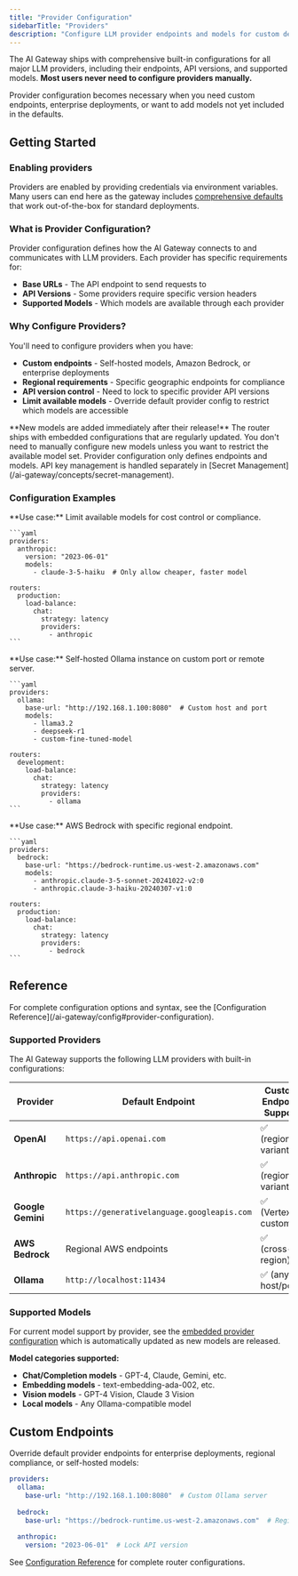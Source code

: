 ```yaml
---
title: "Provider Configuration"
sidebarTitle: "Providers"
description: "Configure LLM provider endpoints and models for custom deployments"
---
```


The AI Gateway ships with comprehensive built-in configurations for all major LLM providers, including their endpoints, API versions, and supported models. **Most users never need to configure providers manually.**

Provider configuration becomes necessary when you need custom endpoints, enterprise deployments, or want to add models not yet included in the defaults.

## Getting Started

### Enabling providers

Providers are enabled by providing credentials via environment variables. Many users can end here
as the gateway includes [comprehensive defaults](https://github.com/Helicone/helicone-router/blob/main/llm-proxy/config/embedded/providers.yaml)
that work out-of-the-box for standard deployments.

### What is Provider Configuration?

Provider configuration defines how the AI Gateway connects to and communicates with LLM providers. Each provider has specific requirements for:
- **Base URLs** - The API endpoint to send requests to
- **API Versions** - Some providers require specific version headers
- **Supported Models** - Which models are available through each provider

### Why Configure Providers?

You'll need to configure providers when you have:
- **Custom endpoints** - Self-hosted models, Amazon Bedrock, or enterprise deployments
- **Regional requirements** - Specific geographic endpoints for compliance
- **API version control** - Need to lock to specific provider API versions
- **Limit available models** - Override default provider config to restrict which models are accessible

<Note>
  **New models are added immediately after their release!** The router ships with embedded configurations that are regularly updated. You don't need to manually configure new models unless you want to restrict the available model set.
</Note>

<Note>
  Provider configuration only defines endpoints and models. API key management is handled separately in [Secret Management](/ai-gateway/concepts/secret-management).
</Note>

### Configuration Examples

<Tabs>
  <Tab title="Restricted Models - Limited Access">
    **Use case:** Limit available models for cost control or compliance.

    ```yaml
    providers:
      anthropic:
        version: "2023-06-01"
        models:
          - claude-3-5-haiku  # Only allow cheaper, faster model
    
    routers:
      production:
        load-balance:
          chat:
            strategy: latency
            providers:
              - anthropic
    ```
  </Tab>

  <Tab title="Local Ollama - Custom Endpoint">
    **Use case:** Self-hosted Ollama instance on custom port or remote server.

    ```yaml
    providers:
      ollama:
        base-url: "http://192.168.1.100:8080"  # Custom host and port
        models:
          - llama3.2
          - deepseek-r1
          - custom-fine-tuned-model
    
    routers:
      development:
        load-balance:
          chat:
            strategy: latency
            providers:
              - ollama
    ```
  </Tab>

  <Tab title="AWS Bedrock - Regional Endpoint">
    **Use case:** AWS Bedrock with specific regional endpoint.

    ```yaml
    providers:
      bedrock:
        base-url: "https://bedrock-runtime.us-west-2.amazonaws.com"
        models:
          - anthropic.claude-3-5-sonnet-20241022-v2:0
          - anthropic.claude-3-haiku-20240307-v1:0
    
    routers:
      production:
        load-balance:
          chat:
            strategy: latency
            providers:
              - bedrock
    ```
  </Tab>
</Tabs>

## Reference
<Note>
  For complete configuration options and syntax, see the [Configuration Reference](/ai-gateway/config#provider-configuration).
</Note>

### Supported Providers

The AI Gateway supports the following LLM providers with built-in configurations:

| Provider         | Default Endpoint                          | Custom Endpoint Support |
| ---------------- | ----------------------------------------- | ----------------------- |
| **OpenAI**       | `https://api.openai.com`                 | ✅ (regional variants)      |
| **Anthropic**    | `https://api.anthropic.com`              | ✅ (regional variants)  |
| **Google Gemini** | `https://generativelanguage.googleapis.com` | ✅ (VertexAI, custom)   |
| **AWS Bedrock**  | Regional AWS endpoints                    | ✅ (cross-region)       |
| **Ollama**       | `http://localhost:11434`                 | ✅ (any host/port)      |

### Supported Models

For current model support by provider, see the [embedded provider configuration](https://github.com/Helicone/helicone-router/blob/main/llm-proxy/config/embedded/providers.yaml) which is automatically updated as new models are released.

**Model categories supported:**
- **Chat/Completion models** - GPT-4, Claude, Gemini, etc.
- **Embedding models** - text-embedding-ada-002, etc.
- **Vision models** - GPT-4 Vision, Claude 3 Vision
- **Local models** - Any Ollama-compatible model

## Custom Endpoints

Override default provider endpoints for enterprise deployments, regional compliance, or self-hosted models:

```yaml
providers:
  ollama:
    base-url: "http://192.168.1.100:8080"  # Custom Ollama server
  
  bedrock:
    base-url: "https://bedrock-runtime.us-west-2.amazonaws.com"  # Regional AWS endpoint
  
  anthropic:
    version: "2023-06-01"  # Lock API version
```

See [Configuration Reference](/ai-gateway/config#provider-configuration) for complete router configurations.